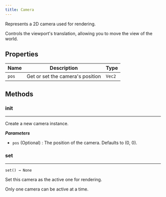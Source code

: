 ```yaml
---
title: Camera
---
```


Represents a 2D camera used for rendering.

Controls the viewport's translation, allowing you to move the view of the world.

## Properties
| Name | Description | Type |
| --- | --- | --- |
| `pos` | Get or set the camera's position | `Vec2` |

## Methods

### init
---
Create a new camera instance.

_**Parameters**_
- `pos` (Optional) : The position of the camera. Defaults to (0, 0).

### set
---
`set() → None`

Set this camera as the active one for rendering.

Only one camera can be active at a time.
